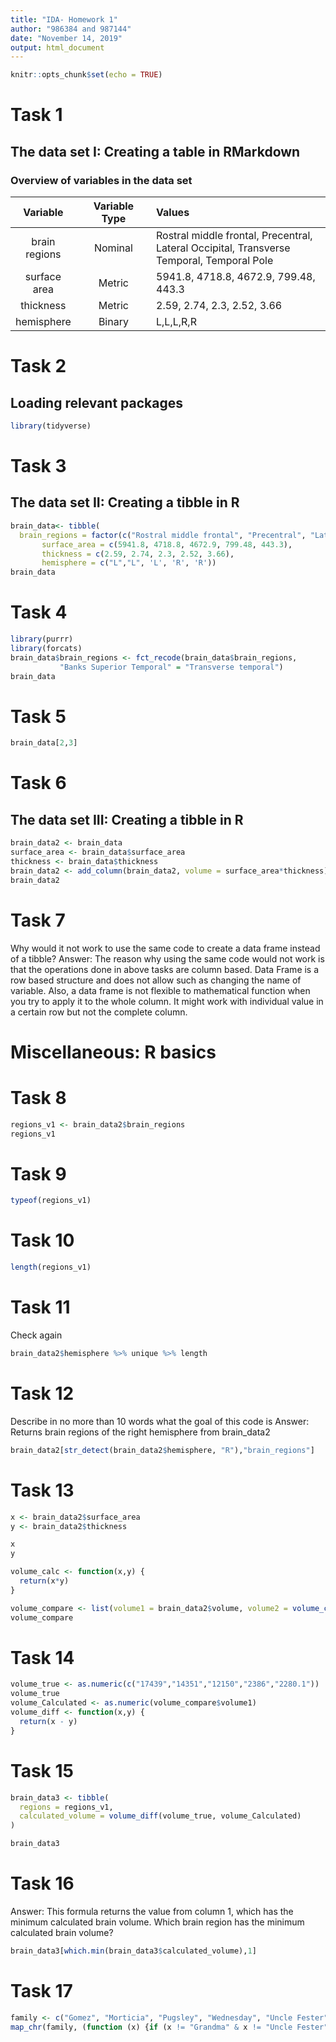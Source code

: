 ---
title: "IDA- Homework 1"
author: "986384 and 987144"
date: "November 14, 2019"
output: html_document
---

```{r setup, include=FALSE}
knitr::opts_chunk$set(echo = TRUE)
```

# Task 1

## The data set I: Creating a table in RMarkdown

### Overview of variables in the data set


**Variable**  | __Variable Type__ | __Values__
:--------------:|:------------------:|:----------------------------------------------
brain regions | Nominal| Rostral middle frontal, Precentral, Lateral Occipital, Transverse Temporal, Temporal Pole |
surface area  | Metric |5941.8, 4718.8, 4672.9, 799.48, 443.3   |   
thickness     | Metric |2.59, 2.74, 2.3, 2.52, 3.66|
hemisphere    | Binary  |L,L,L,R,R|


# Task 2
## Loading relevant packages

```{r warning=FALSE, message=FALSE}
library(tidyverse)

```

# Task 3
## The data set II: Creating a tibble in R

```{r}
brain_data<- tibble(
  brain_regions = factor(c("Rostral middle frontal", "Precentral", "Lateral Occipital", "Transverse temporal", "Temporal pole")),
       surface_area = c(5941.8, 4718.8, 4672.9, 799.48, 443.3),
       thickness = c(2.59, 2.74, 2.3, 2.52, 3.66),
       hemisphere = c("L","L", 'L', 'R', 'R'))
brain_data

```

# Task 4

```{r}
library(purrr)
library(forcats)
brain_data$brain_regions <- fct_recode(brain_data$brain_regions, 
           "Banks Superior Temporal" = "Transverse temporal")
brain_data

```

# Task 5

```{r}
brain_data[2,3]
```

# Task 6

## The data set III: Creating a tibble in R

```{r}
brain_data2 <- brain_data
surface_area <- brain_data$surface_area
thickness <- brain_data$thickness
brain_data2 <- add_column(brain_data2, volume = surface_area*thickness)
brain_data2
```


# Task 7
 Why would it not work to use the same code to create a data frame instead of a tibble?
 Answer: The reason why using the same code would not work is that the operations done in above tasks are column based. Data Frame is a row based structure and does not allow such as changing the name of variable. Also, a data frame is not flexible to mathematical function when you try to apply it to the whole column. It might work with individual value in a certain row but not the complete column. 
 
 
# Miscellaneous: R basics
# Task 8

```{r}
regions_v1 <- brain_data2$brain_regions
regions_v1


```


# Task 9

```{r}
typeof(regions_v1)

```


# Task 10

```{r}
length(regions_v1)

```


# Task 11

Check again
```{r}

brain_data2$hemisphere %>% unique %>% length

```


# Task 12
Describe in no more than 10 words what the goal of this code is
Answer: Returns brain regions of the right hemisphere from brain_data2
```{r}
brain_data2[str_detect(brain_data2$hemisphere, "R"),"brain_regions"]

```


# Task 13

```{r}
x <- brain_data2$surface_area
y <- brain_data2$thickness

x
y

volume_calc <- function(x,y) {
  return(x*y)
}

volume_compare <- list(volume1 = brain_data2$volume, volume2 = volume_calc(x,y))
volume_compare

```


# Task 14

```{r}

volume_true <- as.numeric(c("17439","14351","12150","2386","2280.1"))
volume_true
volume_Calculated <- as.numeric(volume_compare$volume1)
volume_diff <- function(x,y) {
  return(x - y)
}


```


# Task 15

```{r}
brain_data3 <- tibble(
  regions = regions_v1,
  calculated_volume = volume_diff(volume_true, volume_Calculated)
)

brain_data3
```



# Task 16
Answer: This formula returns the value from column 1, which has the minimum calculated brain volume. 
Which brain region has the minimum calculated brain volume?
```{r}
brain_data3[which.min(brain_data3$calculated_volume),1]

```

# Task 17 

```{r}
family <- c("Gomez", "Morticia", "Pugsley", "Wednesday", "Uncle Fester", "Grandma")
map_chr(family, (function (x) {if (x != "Grandma" & x != "Uncle Fester") {str_c(x," Adams")} else {x}}))

```